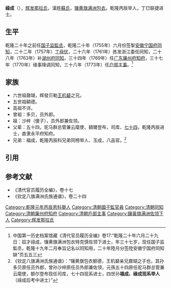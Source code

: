 '''祿成'''（{{bd|1718年| |？}}），[[辉发那拉氏|辉发那拉氏]]，漢姓[[蘇氏|蘇氏]]，[[上三旗包衣|镶黄旗满洲包衣]]。乾隆丙辰举人，丁巳联捷进士。

==生平==
乾隆二十年之前任[[国子监|国子监]][[監丞|監丞]]，乾隆二十年（1755年）六月份签掣[[安徽|安徽]][[宁国府|宁国府]][[同知|同知]]，二十二年（1757年）[[丁忧|丁母忧]]，二十六年（1761年）拣发浙江委任同知，二十八年（1763年）补[[湖州府|湖州府]][[同知|同知]]，三十四年（1769年）任[[广东|广东]][[廉州府|廉州府]][[知府|知府]]，三十七年（1770年）缘事降调同知，三十八年（1773年）任[[户部|户部]][[主事|主事]]。<ref>中国第一历史档案馆藏《清代官员履历全编》卷17:“乾隆二十年六月二十九日：奴才祿成，镶黄旗满洲包衣特克慎佐领下进士，年三十七岁，现任国子监監丞，乾隆十九年二月奉旨记名以同知用，二十年陸月分签陞安徽宁国府同知缺”页五五三</ref>

==家族==
*六世祖鼐瑚，辉發贝勒[[王机砮|王机砮]]之兄。
*五世祖額德。
*高祖不详。
*曾祖：多贝，员外郎。
*祖：沙梓（傻子），员外郎兼佐领。
*父辈：五十四，驼马群总管兼云麾使、額爾登布，司库、[[七十四_(乾隆进士)|七十四]]，乾隆丙辰进士，直隶永平府知府。
*兄弟：福成，乾隆丙辰科兄弟同榜举人、玉成，八品官。<ref>《钦定八旗满洲氏族通谱》：“镶黄旗包衣额德，王机砮亲兄鼐瑚之子也，其孙多贝原任员外郎，曾孙沙梓原任员外郎兼佐领，元孫五十四原任驼马群总管兼云麾使，额尔登布现任司库，七十四现系进士，四世孙'''福成、祿成现系举人'''（祿成后考中进士）”</ref>

==引用==
{{reflist}}

==参考文献==
*《清代官员履历全编》，卷十七
*《钦定八旗满洲氏族通谱》，卷二十四

{{乾隆二年丁巳恩科殿試金榜}}
[[Category:乾隆元年丙辰恩科舉人|Category:乾隆元年丙辰恩科舉人]]
[[Category:清朝國子監官員|Category:清朝國子監官員]]
[[Category:清朝同知|Category:清朝同知]]
[[Category:清朝廉州府知府|Category:清朝廉州府知府]]
[[Category:清朝戶部主事|Category:清朝戶部主事]]
[[Category:鑲黃旗满洲佐领下人|Category:鑲黃旗满洲佐领下人]]
[[Category:辉发那拉氏|Category:辉发那拉氏]]
